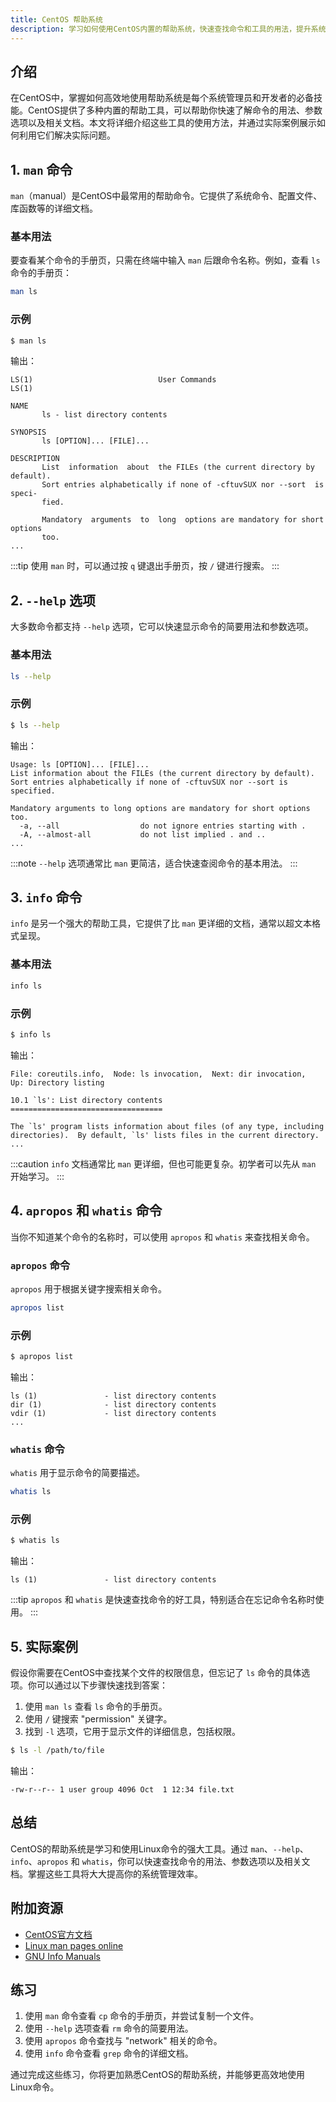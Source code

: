 ```yaml
---
title: CentOS 帮助系统
description: 学习如何使用CentOS内置的帮助系统，快速查找命令和工具的用法，提升系统管理效率。
---
```


## 介绍

在CentOS中，掌握如何高效地使用帮助系统是每个系统管理员和开发者的必备技能。CentOS提供了多种内置的帮助工具，可以帮助你快速了解命令的用法、参数选项以及相关文档。本文将详细介绍这些工具的使用方法，并通过实际案例展示如何利用它们解决实际问题。

## 1. `man` 命令

`man`（manual）是CentOS中最常用的帮助命令。它提供了系统命令、配置文件、库函数等的详细文档。

### 基本用法

要查看某个命令的手册页，只需在终端中输入 `man` 后跟命令名称。例如，查看 `ls` 命令的手册页：

```bash
man ls
```

### 示例

```bash
$ man ls
```

输出：

```
LS(1)                            User Commands                           LS(1)

NAME
       ls - list directory contents

SYNOPSIS
       ls [OPTION]... [FILE]...

DESCRIPTION
       List  information  about  the FILEs (the current directory by default).
       Sort entries alphabetically if none of -cftuvSUX nor --sort  is  speci‐
       fied.

       Mandatory  arguments  to  long  options are mandatory for short options
       too.
...
```

:::tip
使用 `man` 时，可以通过按 `q` 键退出手册页，按 `/` 键进行搜索。
:::

## 2. `--help` 选项

大多数命令都支持 `--help` 选项，它可以快速显示命令的简要用法和参数选项。

### 基本用法

```bash
ls --help
```

### 示例

```bash
$ ls --help
```

输出：

```
Usage: ls [OPTION]... [FILE]...
List information about the FILEs (the current directory by default).
Sort entries alphabetically if none of -cftuvSUX nor --sort is specified.

Mandatory arguments to long options are mandatory for short options too.
  -a, --all                  do not ignore entries starting with .
  -A, --almost-all           do not list implied . and ..
...
```

:::note
`--help` 选项通常比 `man` 更简洁，适合快速查阅命令的基本用法。
:::

## 3. `info` 命令

`info` 是另一个强大的帮助工具，它提供了比 `man` 更详细的文档，通常以超文本格式呈现。

### 基本用法

```bash
info ls
```

### 示例

```bash
$ info ls
```

输出：

```
File: coreutils.info,  Node: ls invocation,  Next: dir invocation,  Up: Directory listing

10.1 `ls': List directory contents
==================================

The `ls' program lists information about files (of any type, including
directories).  By default, `ls' lists files in the current directory.
...
```

:::caution
`info` 文档通常比 `man` 更详细，但也可能更复杂。初学者可以先从 `man` 开始学习。
:::

## 4. `apropos` 和 `whatis` 命令

当你不知道某个命令的名称时，可以使用 `apropos` 和 `whatis` 来查找相关命令。

### `apropos` 命令

`apropos` 用于根据关键字搜索相关命令。

```bash
apropos list
```

### 示例

```bash
$ apropos list
```

输出：

```
ls (1)               - list directory contents
dir (1)              - list directory contents
vdir (1)             - list directory contents
...
```

### `whatis` 命令

`whatis` 用于显示命令的简要描述。

```bash
whatis ls
```

### 示例

```bash
$ whatis ls
```

输出：

```
ls (1)               - list directory contents
```

:::tip
`apropos` 和 `whatis` 是快速查找命令的好工具，特别适合在忘记命令名称时使用。
:::

## 5. 实际案例

假设你需要在CentOS中查找某个文件的权限信息，但忘记了 `ls` 命令的具体选项。你可以通过以下步骤快速找到答案：

1. 使用 `man ls` 查看 `ls` 命令的手册页。
2. 使用 `/` 键搜索 "permission" 关键字。
3. 找到 `-l` 选项，它用于显示文件的详细信息，包括权限。

```bash
$ ls -l /path/to/file
```

输出：

```
-rw-r--r-- 1 user group 4096 Oct  1 12:34 file.txt
```

## 总结

CentOS的帮助系统是学习和使用Linux命令的强大工具。通过 `man`、`--help`、`info`、`apropos` 和 `whatis`，你可以快速查找命令的用法、参数选项以及相关文档。掌握这些工具将大大提高你的系统管理效率。

## 附加资源

- [CentOS官方文档](https://www.centos.org/docs/)
- [Linux man pages online](https://man7.org/linux/man-pages/)
- [GNU Info Manuals](https://www.gnu.org/software/texinfo/manual/info/)

## 练习

1. 使用 `man` 命令查看 `cp` 命令的手册页，并尝试复制一个文件。
2. 使用 `--help` 选项查看 `rm` 命令的简要用法。
3. 使用 `apropos` 命令查找与 "network" 相关的命令。
4. 使用 `info` 命令查看 `grep` 命令的详细文档。

通过完成这些练习，你将更加熟悉CentOS的帮助系统，并能够更高效地使用Linux命令。